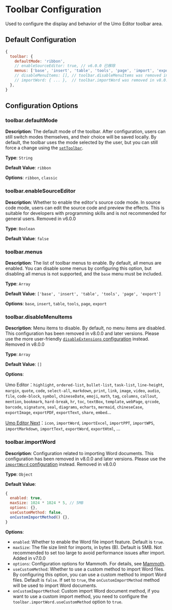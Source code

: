 
# Toolbar Configuration

Used to configure the display and behavior of the Umo Editor toolbar area.

## Default Configuration

```js
{
  toolbar: {
    defaultMode: 'ribbon',
    // enableSourceEditor: true, // v6.0.0 已移除
    menus: ['base', 'insert', 'table', 'tools', 'page', 'import', 'export'],
    // disableMenuItems: [], // toolbar.disableMenuItems was removed in v8.0.0, see the disableExtensions configuration
    // importWord: { ... },  // toolbar.importWord was removed in v8.0.0, see the importWord configuration
  },
}
```

## Configuration Options

### toolbar.defaultMode

**Description**: The default mode of the toolbar. After configuration, users can still switch modes themselves, and their choice will be saved locally. By default, the toolbar uses the mode selected by the user, but you can still force a change using the [`setToolbar`](../methods#settoolbar).

**Type**: `String`

**Default Value**: `ribbon`

**Options**: `ribbon`, `classic`

### toolbar.enableSourceEditor

**Description**: Whether to enable the editor's source code mode. In source code mode, users can edit the source code and preview the effects. This is suitable for developers with programming skills and is not recommended for general users. <Badge theme="danger">Removed in v6.0.0</Badge>

**Type**: `Boolean`

**Default Value**: `false`

### toolbar.menus

**Description**: The list of toolbar menus to enable. By default, all menus are enabled. You can disable some menus by configuring this option, but disabling all menus is not supported, and the `base` menu must be included.

**Type**: `Array`

**Default Value**: `['base', 'insert', 'table', 'tools', 'page', 'export']`

**Options**: `base`, `insert`, `table`, `tools`, `page`, `export`

### toolbar.disableMenuItems

**Description**: Menu items to disable. By default, no menu items are disabled. This configuration has been removed in v8.0.0 and later versions. Please use the more user-friendly [`disableExtensions` configuration](./extensions#disableextensions) instead. <Badge theme="danger">Removed in v8.0.0</Badge>

**Type**: `Array`

**Default Value**: `[]`

**Options**: 

Umo Editor：`highlight`, `ordered-list`, `bullet-list`, `task-list`, `line-height`, `margin`, `quote`, `code`, `select-all`, `markdown`, `print`, `link`, `image`, `video`, `audio`, `file`, `code-block`, `symbol`, `chineseDate`, `emoji`, `math`, `tag`, `columns`, `callout`, `mention`, `bookmark`, `hard-break`, `hr`, `toc`, `textBox`, `template`, `webPage`, `qrcode`, `barcode`, `signature`, `seal`, `diagrams`, `echarts`, `mermaid`, `chineseCase`, `exportImage`, `exportPDF`, `exportText`, `share`, `embed`...

[Umo Editor Next](../../next)：`icon`, `importWord`, `importExcel`, `importPPT`, `importWPS`, `importMarkdown`, `importText`, `exportWord`, `exportHtml`, ...
### toolbar.importWord

**Description**: Configuration related to importing Word documents. This configuration has been removed in v8.0.0 and later versions. Please use the [`importWord` configuration](./import-word) instead. <Badge theme="danger">Removed in v8.0.0</Badge>

**Type**: `Object`

**Default Value**:

```js
{
  enabled: true, 
  maxSize: 1024 * 1024 * 5, // 5MB
  options: {},
  useCustomMethod: false,
  onCustomImportMethod() {},
}
```
**Options**:

- `enabled`: Whether to enable the Word file import feature. Default is `true`.
- `maxSize`: The file size limit for imports, in bytes (B). Default is 5MB. Not recommended to set too large to avoid performance issues after import. <Badge theme="success">Added in v7.0.0</Badge>
- `options`: Configuration options for Mammoth. For details, see [Mammoth](https://www.npmjs.com/package/mammoth#api).
- `useCustomMethod`: Whether to use a custom method to import Word files. By configuring this option, you can use a custom method to import Word files. Default is `false`. If set to `true`, the `onCustomImportMethod` method will be used to import Word documents.
- `onCustomImportMethod`: Custom import Word document method, if you want to use a custom import method, you need to configure the `toolbar.importWord.useCustomMethod` option to `true`.

